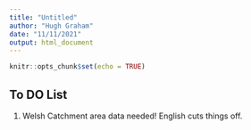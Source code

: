 ```yaml
---
title: "Untitled"
author: "Hugh Graham"
date: "11/11/2021"
output: html_document
---
```


```r
knitr::opts_chunk$set(echo = TRUE)
```

## To DO List

1. Welsh Catchment area data needed! English cuts things off.